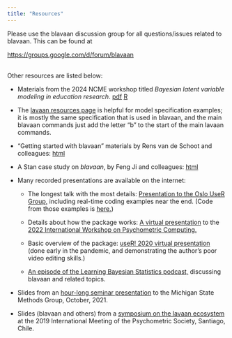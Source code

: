 ```yaml
---
title: "Resources"
---
```


Please use the blavaan discussion group for all questions/issues related to blavaan.  This can be found at

<a target="_blank" href="https://groups.google.com/d/forum/blavaan">https://groups.google.com/d/forum/blavaan</a><br /><br />

Other resources are listed below:

- Materials from the 2024 NCME workshop titled *Bayesian latent variable modeling in education research*. <a href="https://ecmerkle.github.io/pub/merkle_ncme24.pdf">pdf</a> <a href="https://ecmerkle.github.io/pub/merkle_ncme24.R">R</a>

- The <a href="http://lavaan.ugent.be/resources/index.html">lavaan resources page</a> is helpful for model specification examples; it is mostly the same specification that is used in blavaan, and the main blavaan commands just add the letter "b" to the start of the main lavaan commands.

- "Getting started with blavaan" materials by Rens van de Schoot and colleagues: <a href="https://www.rensvandeschoot.com/tutorials/blavaan-how-to-get-started/">html</a>

- A Stan case study on *blavaan*, by Feng Ji and colleagues: <a href="https://mc-stan.org/users/documentation/case-studies/sem.html">html</a>

- Many recorded presentations are available on the internet:
    - The longest talk with the most details: <a href="https://youtu.be/xJy5zIkzgvg">Presentation to the Oslo UseR Group,</a> including real-time coding examples near the end. (Code from those examples is <a href="https://ecmerkle.github.io/pub/merkle_oslo_script.R">here.</a>)

    - Details about how the package works: <a href="https://www.youtube.com/watch?v=Mm6oP_Ss6qg">A virtual presentation</a> to the <a href="https://www.psychoco.org/2022/">2022 International Workshop on Psychometric Computing.</a>

    - Basic overview of the package: <a href="https://www.youtube.com/watch?v=zWA43-6taNA">useR! 2020 virtual presentation</a> (done early in the pandemic, and demonstrating the author's poor video editing skills.)
	
	- <a href="https://learnbayesstats.com/episode/102-bayesian-structural-equation-modeling-causal-inference-psychometrics-ed-merkle/">An episode of the Learning Bayesian Statistics podcast,</a> discussing blavaan and related topics.

- Slides from an <a href="https://ecmerkle.github.io/pub/Merkle_msu21.pdf">hour-long seminar presentation</a> to the Michigan State Methods Group, October, 2021.

- Slides (blavaan and others) from a <a href="https://osf.io/bcy78/">symposium on the lavaan ecosystem</a> at the 2019 International Meeting of the Psychometric Society, Santiago, Chile.
